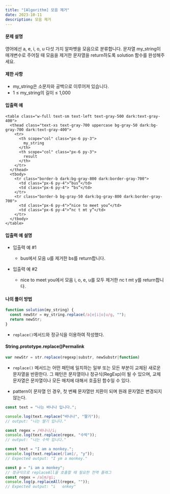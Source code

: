 ```yaml
---
title: "[Algorithm] 모음 제거"
date: 2023-10-11
description: 모음 제거
---
```


#### 문제 설명

영어에선 a, e, i, o, u 다섯 가지 알파벳을 모음으로 분류합니다. 문자열 my_string이 매개변수로 주어질 때 모음을 제거한 문자열을 return하도록 solution 함수를 완성해주세요.

#### 제한 사항

- my_string은 소문자와 공백으로 이루어져 있습니다.
- 1 ≤ my_string의 길이 ≤ 1,000

#### 입출력 예

    <table class="w-full text-sm text-left text-gray-500 dark:text-gray-400">
      <thead class="text-xs text-gray-700 uppercase bg-gray-50 dark:bg-gray-700 dark:text-gray-400">
        <tr>
          <th scope="col" class="px-6 py-3">
            my_string
          </th>
          <th scope="col" class="px-6 py-3">
            result
          </th>
        </tr>
      </thead>
      <tbody>
        <tr class="border-b dark:bg-gray-800 dark:border-gray-700">
          <td class="px-6 py-4">“bus”</td>
          <td class="px-6 py-4"> “bs”</td>
        </tr>
        <tr class="border-b bg-gray-50 dark:bg-gray-800 dark:border-gray-700">
          <td class="px-6 py-4">“nice to meet you”</td>
          <td class="px-6 py-4">“nc t mt y”</td>
        </tr>
      </tbody>
    </table>

#### 입출력 예 설명

- 입출력 예 #1

  - bus에서 모음 u를 제거한 bs를 return합니다.

- 입출력 예 #2

  - nice to meet you에서 모음 i, o, e, u를 모두 제거한 nc t mt y를 return합니다.

#### 나의 풀이 방법

```js
function solution(my_string) {
  const newStr = my_string.replace(/a|e|i|o|u/g, "");
  return newStr;
}
```

- `replace()`메서드와 정규식을 이용하여 작성했다.

#### String.prototype.replace()Permalink

```js
var newStr = str.replace(regexp|substr, newSubstr|function)
```

- `replace()` 메서드는 어떤 패턴에 일치하는 일부 또는 모든 부분이 교체된 새로운 문자열을 반환한다. 그 패턴은 문자열이나 정규식(RegExp)이 될 수 있으며, 교체 문자열은 문자열이나 모든 매치에 대해서 호출된 함수일 수 있다.

- pattern이 문자열 인 경우, 첫 번째 문자열만 치환이 되며 원래 문자열은 변경되지 않는다.

```js
const text = "나는 바나나 입니다.";

console.log(text.replace("바나나", "딸기"));
// output: "나는 딸기 입니다."

const regex = /바나나/i;
console.log(text.replace(regex, "수박"));
// output: "나는 수박 입니다."

const text = "I am a monkey.";
console.log(text.replace(/[am]/, "y"));
// Expected output: "I ym a monkey."

const p = "i am a monkey";
// 정규식으로 replaceAll을 호출할 때 필요한 전역 플래그
const regex = /a|m/gi;
console.log(p.replaceAll(regex, ""));
// Expected output: "i   onkey"
```
